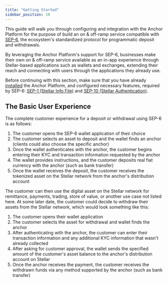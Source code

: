 ```yaml
---
title: "Getting Started"
sidebar_position: 10
---
```


This guide will walk you through configuring and integration with the Anchor Platform for the purpose of build an on & off-ramp service compatible with [SEP-6][sep-6], the ecosystem's standardized protocol for programmatic deposit and withdrawals.

By leveraging the Anchor Platform's support for SEP-6, businesses make their own on & off-ramp service available as an in-app experience through Stellar-based applications such as wallets and exchanges, extending their reach and connecting with users through the applications they already use.

Before continuing with this section, make sure that you have already [installed][installation-ap] the Anchor Platform, and configured necessary features, required by SEP-6: [SEP-1 (Stellar Info File)][sep1-ap] and [SEP-10 (Stellar Authentication)][sep10-ap].

## The Basic User Experience

The complete customer experience for a deposit or withdrawal using SEP-6 is as follows:

1. The customer opens the SEP-6 wallet application of their choice
2. The customer selects an asset to deposit and the wallet finds an anchor (clients could also choose the specific anchor)
3. Once the wallet authenticates with the anchor, the customer begins entering their KYC and transaction information requested by the anchor
4. The wallet provides instructions, and the customer deposits real fiat currency with the anchor (such as bank transfer)
5. Once the wallet receives the deposit, the customer receives the tokenized asset on the Stellar network from the anchor's distribution account

The customer can then use the digital asset on the Stellar network for remittance, payments, trading, store of value, or another use case not listed here. At some later date, the customer could decide to withdraw their assets from the Stellar network, which would look something like this:

1. The customer opens their wallet application
2. The customer selects the asset for withdrawal and wallet finds the anchor
3. After authenticating with the anchor, the customer can enter their transaction information and any additional KYC information that wasn't already collected
4. After asking for customer approval, the wallet sends the specified amount of the customer's asset balance to the anchor's distribution account on Stellar
5. Once the anchor receives the payment, the customer receives the withdrawn funds via any method supported by the anchor (such as bank transfer)

[sep-6]: https://github.com/stellar/stellar-protocol/blob/master/ecosystem/sep-0006.md
[installation-ap]: /platforms/anchor-platform/run-anchor-platform/getting_started
[sep1-ap]: /platforms/category/stellar-info-file
[sep10-ap]: /platforms/category/stellar-authentication
